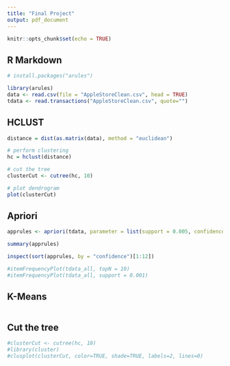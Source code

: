 ```yaml
---
title: "Final Project"
output: pdf_document
---
```


```r
knitr::opts_chunk$set(echo = TRUE)
```

## R Markdown

```r
# install.packages("arules")

library(arules)
data <- read.csv(file = "AppleStoreClean.csv", head = TRUE)
tdata <- read.transactions("AppleStoreClean.csv", quote="")
```

## HCLUST

```r
distance = dist(as.matrix(data), method = "euclidean")

# perform clustering
hc = hclust(distance)

# cut the tree
clusterCut <- cutree(hc, 10)

# plot dendrogram
plot(clusterCut)
```

## Apriori

```r
apprules <- apriori(tdata, parameter = list(support = 0.005, confidence = 0.25))

summary(apprules)

inspect(sort(apprules, by = "confidence")[1:12])

#itemFrequencyPlot(tdata_all, topN = 10)
#itemFrequencyPlot(tdata_all, support = 0.001)
```

## K-Means

```r

```

## Cut the tree

```r
#clusterCut <- cutree(hc, 10)
#library(cluster)
#clusplot(clusterCut, color=TRUE, shade=TRUE, labels=2, lines=0)
```

